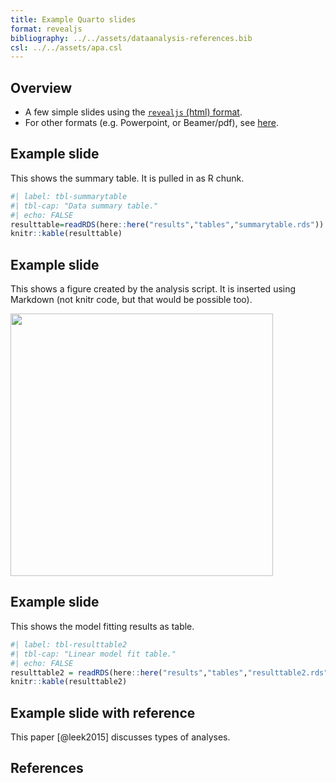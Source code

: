 ---
title: Example Quarto slides
format: revealjs
bibliography: ../../assets/dataanalysis-references.bib
csl: ../../assets/apa.csl
---

## Overview

-   A few simple slides using the [`revealjs` (html) format](https://quarto.org/docs/presentations/revealjs/).
-   For other formats (e.g. Powerpoint, or Beamer/pdf), see [here](https://quarto.org/docs/guide/).

## Example slide

This shows the summary table. It is pulled in as R chunk.

```{r}
#| label: tbl-summarytable
#| tbl-cap: "Data summary table."
#| echo: FALSE
resulttable=readRDS(here::here("results","tables","summarytable.rds"))
knitr::kable(resulttable)
```

## Example slide

This shows a figure created by the analysis script. It is inserted using Markdown (not knitr code, but that would be possible too).

![](../../results/figures/height-weight.png){fig-align="center" width="420"}

## Example slide

This shows the model fitting results as table.

```{r}
#| label: tbl-resulttable2
#| tbl-cap: "Linear model fit table."
#| echo: FALSE
resulttable2 = readRDS(here::here("results","tables","resulttable2.rds"))
knitr::kable(resulttable2)
```

## Example slide with reference

This paper [@leek2015] discusses types of analyses.

## References
